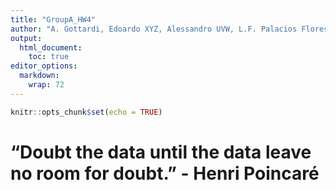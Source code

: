 ```yaml
---
title: "GroupA_HW4"
author: "A. Gottardi, Edoardo XYZ, Alessandro UVW, L.F. Palacios Flores"
output: 
  html_document:
    toc: true
editor_options: 
  markdown: 
    wrap: 72
---
```


```r
knitr::opts_chunk$set(echo = TRUE)
```

# "Doubt the data until the data leave no room for doubt." - Henri Poincaré
